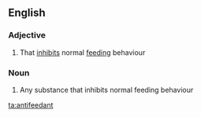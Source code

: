 ==English==

===Adjective===
{{en-adj}}

#{{biology}} That [[inhibit]]s normal [[feeding]] behaviour

===Noun===
{{en-noun}}

#{{biochemistry}} Any substance that inhibits normal feeding behaviour

[[ta:antifeedant]]